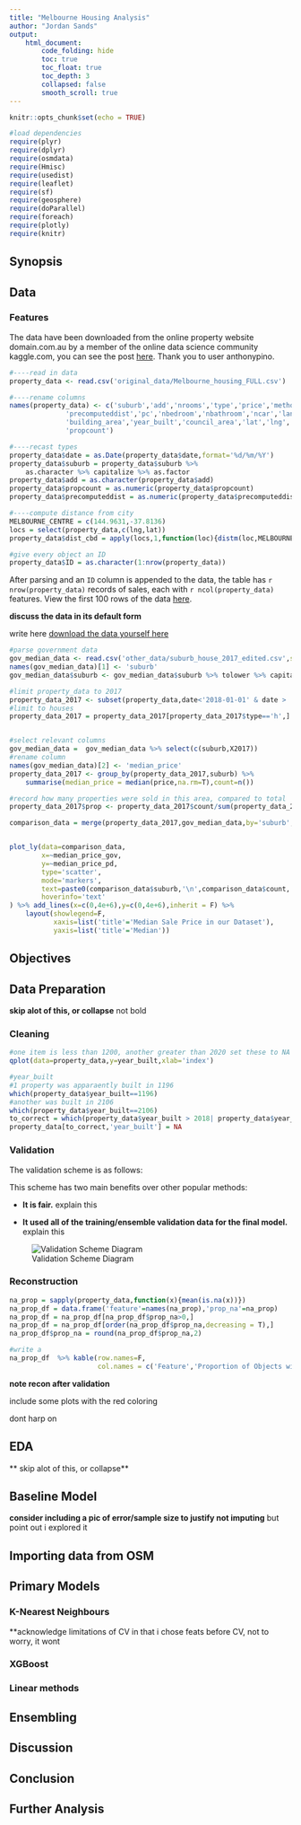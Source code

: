 ```yaml
---
title: "Melbourne Housing Analysis"
author: "Jordan Sands"
output:
    html_document:
        code_folding: hide
        toc: true
        toc_float: true
        toc_depth: 3
        collapsed: false
        smooth_scroll: true
---
```


```r
knitr::opts_chunk$set(echo = TRUE)
```

```r
#load dependencies
require(plyr)
require(dplyr)
require(osmdata)
require(Hmisc)
require(usedist)
require(leaflet)
require(sf)
require(geosphere)
require(doParallel)
require(foreach)
require(plotly)
require(knitr)
```

## Synopsis

## Data

### Features

The data have been downloaded from the online property website domain.com.au by
a member of the online data science community kaggle.com, you can see the post 
[here](https://www.kaggle.com/anthonypino/melbourne-housing-market). Thank you
to user anthonypino.

```r
#----read in data
property_data <- read.csv('original_data/Melbourne_housing_FULL.csv')

#----rename columns
names(property_data) <- c('suburb','add','nrooms','type','price','method','agent','date',
              'precomputeddist','pc','nbedroom','nbathroom','ncar','land_area',
              'building_area','year_built','council_area','lat','lng','region',
              'propcount')

#----recast types
property_data$date = as.Date(property_data$date,format='%d/%m/%Y')
property_data$suburb = property_data$suburb %>% 
    as.character %>% capitalize %>% as.factor
property_data$add = as.character(property_data$add)
property_data$propcount = as.numeric(property_data$propcount)
property_data$precomputeddist = as.numeric(property_data$precomputeddist)

#----compute distance from city
MELBOURNE_CENTRE = c(144.9631,-37.8136)
locs = select(property_data,c(lng,lat))
property_data$dist_cbd = apply(locs,1,function(loc){distm(loc,MELBOURNE_CENTRE)})

#give every object an ID
property_data$ID = as.character(1:nrow(property_data))
```

After parsing and an `ID` column is appended to the data, the table has 
`r nrow(property_data)` records of sales, each with `r ncol(property_data)` 
features. View the first 100 rows of the data [here](show_data.html).

**discuss the data in its default form**

write here
[download the data yourself here](https://www.propertyandlandtitles.vic.gov.au/__data/assets/excel_doc/0015/54213/suburb_house_2017.xls)
```r
#parse government data
gov_median_data <- read.csv('other_data/suburb_house_2017_edited.csv',stringsAsFactors = F)
names(gov_median_data)[1] <- 'suburb'
gov_median_data$suburb <- gov_median_data$suburb %>% tolower %>% capitalize

#limit property_data to 2017
property_data_2017 <- subset(property_data,date<'2018-01-01' & date > '2016-12-31')
#limit to houses
property_data_2017 = property_data_2017[property_data_2017$type=='h',]


#select relevant columns
gov_median_data =  gov_median_data %>% select(c(suburb,X2017))
#rename column
names(gov_median_data)[2] <- 'median_price'
property_data_2017 <- group_by(property_data_2017,suburb) %>% 
    summarise(median_price = median(price,na.rm=T),count=n())

#record how many properties were sold in this area, compared to total
property_data_2017$prop <- property_data_2017$count/sum(property_data_2017$count)

comparison_data = merge(property_data_2017,gov_median_data,by='suburb',suffixes = c('_pd','_gov'))


plot_ly(data=comparison_data,
        x=~median_price_gov,
        y=~median_price_pd,
        type='scatter',
        mode='markers',
        text=paste0(comparison_data$suburb,'\n',comparison_data$count,' sales'),
        hoverinfo='text'
) %>% add_lines(x=c(0,4e+6),y=c(0,4e+6),inherit = F) %>%
    layout(showlegend=F,
           xaxis=list('title'='Median Sale Price in our Dataset'),
           yaxis=list('title'='Median'))


```

## Objectives


## Data Preparation
**skip alot of this, or collapse** not bold

### Cleaning
```r
#one item is less than 1200, another greater than 2020 set these to NA
qplot(data=property_data,y=year_built,xlab='index')

#year_built
#1 property was apparaently built in 1196
which(property_data$year_built==1196)
#another was built in 2106
which(property_data$year_built==2106)
to_correct = which(property_data$year_built > 2018| property_data$year_built < 1788) 
property_data[to_correct,'year_built'] = NA
```


### Validation
The validation scheme is as follows:

This scheme has two main benefits over other popular methods:

* **It is fair.** explain this

* **It used all of the training/ensemble validation data for the final model.**
explain this


![Validation Scheme Diagram](./diagram.png)

### Reconstruction
```r
na_prop = sapply(property_data,function(x){mean(is.na(x))})
na_prop_df = data.frame('feature'=names(na_prop),'prop_na'=na_prop)
na_prop_df = na_prop_df[na_prop_df$prop_na>0,]
na_prop_df = na_prop_df[order(na_prop_df$prop_na,decreasing = T),]
na_prop_df$prop_na = round(na_prop_df$prop_na,2)

#write a 
na_prop_df  %>% kable(row.names=F,
                      col.names = c('Feature','Proportion of Objects with NA Values'))

```


**note recon after validation**

include some plots with the red coloring

dont harp on



## EDA
** skip alot of this, or collapse**

## Baseline Model

**consider including a pic of error/sample size to justify not imputing** 
but point out i explored it

## Importing data from OSM

## Primary Models

### K-Nearest Neighbours

**acknowledge limitations of CV in that i chose feats before CV, not to worry, it wont 

### XGBoost

### Linear methods

## Ensembling

## Discussion

## Conclusion

## Further Analysis